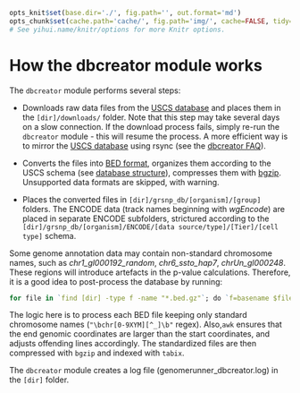```r

opts_knit$set(base.dir='./', fig.path='', out.format='md')
opts_chunk$set(cache.path='cache/', fig.path='img/', cache=FALSE, tidy=TRUE, fig.keep='high', echo=TRUE, dpi=300, out.width=700, prompt=FALSE, comment='##', results='markup', eval=FALSE)
# See yihui.name/knitr/options for more Knitr options.
```

How the dbcreator module works
========================================================

The `dbcreator` module performs several steps:

* Downloads raw data files from the [USCS database](http://hgdownload.cse.ucsc.edu/goldenPath/hg19/database/) and places them in the `[dir]/downloads/` folder. Note that this step may take several days on a slow connection. If the download process fails, simply re-run the `dbcreator` module - this will resume the process. A more efficient way is to mirror the [USCS database](http://hgdownload.cse.ucsc.edu/goldenPath/hg19/database/) using rsync (see the [dbcreator FAQ](dbcreatorFAQ.md)).

* Converts the files into [BED format](http://genome.ucsc.edu/FAQ/FAQformat.html#format1), organizes them according to the USCS schema (see [database structure](dbcreatorStructure)), compresses them with [bgzip](http://samtools.sourceforge.net/tabix.shtml). Unsupported data formats are skipped, with warning.

* Places the converted files in `[dir]/grsnp_db/[organism]/[group]` folders. The ENCODE data (track names beginning with *wgEncode*) are placed in separate ENCODE subfolders, strictured according to the `[dir]/grsnp_db/[organism]/ENCODE/[data source/type]/[Tier]/[cell type]` schema.

Some genome annotation data may contain non-standard chromosome names, such as *chr1_gl000192_random*, *chr6_ssto_hap7*, *chrUn_gl000248*. These regions will introduce artefacts in the p-value calculations. Therefore, it is a good idea to post-process the database by running:

```r
for file in `find [dir] -type f -name "*.bed.gz"`; do `f=basename $file`; d=`dirname $file; echo $file`; zcat $file | grep "\bchr[0-9XYM][^_]\b" | awk 'BEGIN {OFS="\t"} { if ( $3 <= $2) { print $1, $2, $2+1, $4, $5, $6 } else { print $0 } }' | sort -k1,1 -k2,2n -k3,3n | uniq > $d/${f%???} && rm $file; bgzip ${file%???} && tabix $file; done
```

The logic here is to process each BED file keeping only standard chromosome names (`"\bchr[0-9XYM][^_]\b"` regex). Also,`awk` ensures that the end genomic coordinates are larger than the start coordinates, and adjusts offending lines accordingly. The standardized files are then compressed with `bgzip` and indexed with `tabix`.

The `dbcreator` module creates a log file (genomerunner_dbcreator.log) in the `[dir]` folder.